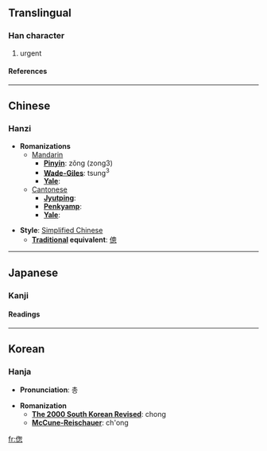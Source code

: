 {{see|傯}}

==Translingual==
===Han character===
{{Han char|rad=人|as=09|sn=11|four=|canj=人心大心 (OPKP)}}
# urgent
====References====
{{Han ref|kx=0111.250|dkj=00889|dj=0237.220|hdz=10194.030|uh=506C|ud=20588}}
----

==Chinese==
===Hanzi===


* '''Romanizations'''
** [[Mandarin]]
*** '''[[Pinyin]]''': zǒng (zong3)
*** '''[[Wade-Giles]]''': tsung<sup>3</sup>
*** '''[[Yale]]''': 
**[[Cantonese]]
***'''[[Jyutping]]''':
***'''[[Penkyamp]]''': 
***'''[[Yale]]''': 

* '''Style''': [[Simplified Chinese]] 
** '''[[Traditional Chinese|Traditional]] equivalent''': [[傯]]


----
==Japanese==
===Kanji===
{{ja-kanji|grade=|rs=人09}}
====Readings====
{{ja-readings|on=[[そう]] (sō)|kun=[[くるしむ]] (kurushimu), [[せわしい]] (sewashii), [[あわただしい]] (awatadashii)}}


----
==Korean==
===Hanja===

* '''Pronunciation''': 총

* '''Romanization'''
** '''[[The 2000 South Korean Revised Romanization|The 2000 South Korean Revised]]''': chong
** '''[[McCune-Reischauer]]''': ch'ong


[[fr:偬]]